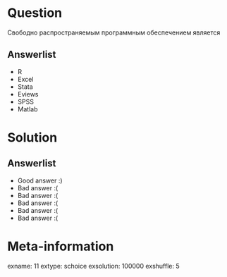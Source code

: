 Question
========
Свободно распространяемым программным обеспечением является


Answerlist
----------
*  R
*  Excel
*  Stata
*  Eviews
*  SPSS
*  Matlab

Solution
========

Answerlist
----------
*  Good answer :)
*  Bad answer :(
*  Bad answer :(
*  Bad answer :(
*  Bad answer :(
*  Bad answer :(

Meta-information
================
exname: 11
extype: schoice
exsolution: 100000
exshuffle: 5
